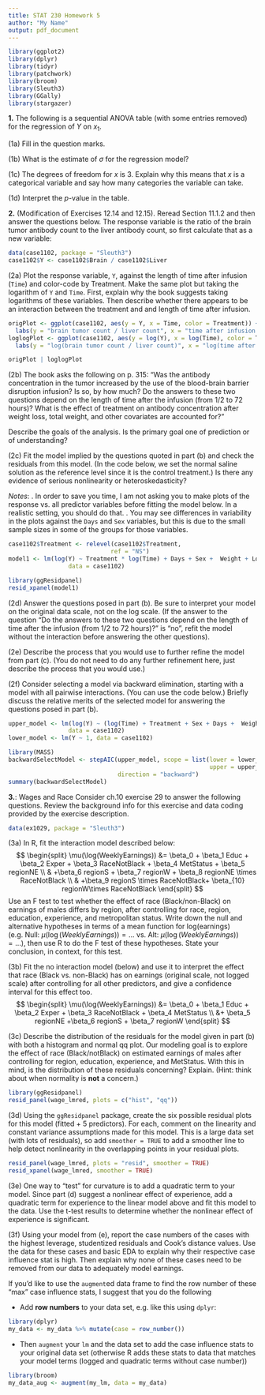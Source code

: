 ---
title: STAT 230 Homework 5
author: "My Name"
output: pdf_document
---
```{r, include=FALSE}
library(ggplot2)
library(dplyr)
library(tidyr)
library(patchwork)
library(broom)
library(Sleuth3)
library(GGally)
library(stargazer)
```




**1.** The following is a sequential ANOVA table (with some entries removed) for the regression of $Y$ on $x_1$.

\begin{table}[!h]
\centering
\label{my-label}
\begin{tabular}{llllll}
     & Df & Sum Sq   & Mean Sq  & F value  & Pr(>F) \\
x & 3  & 2309 & ??  & ?? & 0.01    \\
Residual  & 12 & 1650 & 137.5 &    &        
\end{tabular}
\end{table}

(1a) Fill in the question marks.

(1b) What is the estimate of $\sigma$ for the regression model?

(1c) The degrees of freedom for $x$ is 3. Explain why this means that $x$ is a categorical variable and say how many categories the variable can take.

(1d) Interpret the $p$-value in the table.


**2.** (Modification of Exercises 12.14 and 12.15). Reread Section 11.1.2 and then answer the questions below. The response variable is the ratio of the brain tumor antibody count to the liver antibody count, so first calculate that as a new variable:

```{r}
data(case1102, package = "Sleuth3")
case1102$Y <- case1102$Brain / case1102$Liver
```

(2a) Plot the response variable, `Y`, against the length of time after infusion (`Time`) and color-code by Treatment. Make the same plot but taking the logarithm of `Y` and `Time`. First, explain why the book suggests taking logarithms of these variables. Then describe whether there appears to be an interaction between the treatment and and length of time after infusion.

```{r, fig.width = 8, fig.height=3}
origPlot <- ggplot(case1102, aes(y = Y, x = Time, color = Treatment)) + geom_point() +
  labs(y = "brain tumor count / liver count", x = "time after infusion (hours)")
loglogPlot <- ggplot(case1102, aes(y = log(Y), x = log(Time), color = Treatment)) + geom_point() +
  labs(y = "log(brain tumor count / liver count)", x = "log(time after infusion)") 

origPlot | loglogPlot
```

(2b) The book asks the following on p. 315: "Was the antibody concentration in the tumor increased by the use of the blood-brain barrier disruption infusion? Is so, by how much? Do the answers to these two questions depend on the length of time after the infusion (from 1/2 to 72 hours)? What is the effect of treatment on antibody concentration after weight loss, total weight, and other covariates are accounted for?"

Describe the goals of the analysis. Is the primary goal one of prediction or of understanding?

(2c) Fit the model implied by the questions quoted in part (b) and check the residuals from this model. (In the code below, we set the normal saline solution as the reference level since it is the control treatment.) Is there any evidence of serious nonlinearity or heteroskedasticity?

*Notes*: \newline
1. In order to save you time, I am not asking you to make plots of the response vs. all predictor variables before fitting the model below. In a realistic setting, you should do that. \newline
2. You may see differences in variability in the plots against the `Days` and `Sex` variables, but this is due to the small sample sizes in some of the groups for those variables.

```{r}
case1102$Treatment <- relevel(case1102$Treatment,
                             ref = "NS")
model1 <- lm(log(Y) ~ Treatment * log(Time) + Days + Sex +  Weight + Loss + Tumor,
                 data = case1102)

library(ggResidpanel)
resid_xpanel(model1)
```

(2d) Answer the questions posed in part (b). Be sure to interpret your model on the original data scale, not on the log scale. (If the answer to the question "Do the answers to these two questions depend on the length of time after the infusion (from 1/2 to 72 hours)?" is "no", refit the model without the interaction before answering the other questions).

(2e) Describe the process that you would use to further refine the model from part (c). (You do not need to do any further refinement here, just describe the process that you would use.)

(2f) Consider selecting a model via backward elimination, starting with a model with all pairwise interactions. (You can use the code below.) Briefly discuss the relative merits of the selected model for answering the questions posed in part (b).

```{r}
upper_model <- lm(log(Y) ~ (log(Time) + Treatment + Sex + Days +  Weight + Loss + Tumor)^2,
                 data = case1102)
lower_model <- lm(Y ~ 1, data = case1102)

library(MASS)
backwardSelectModel <- stepAIC(upper_model, scope = list(lower = lower_model, 
                                                         upper = upper_model),
                               direction = "backward")
summary(backwardSelectModel)
```


**3.**: Wages and Race
Consider ch.10 exercise 29 to answer the following questions. Review the background info for this exercise and data coding provided by the exercise description.

```{r}
data(ex1029, package = "Sleuth3")
```


(3a)
In R, fit the interaction model described below:
$$
\begin{split}
\mu(\log(WeeklyEarnings)) 
&= \beta_0 + \beta_1 Educ + \beta_2 Exper + \beta_3 RaceNotBlack + \beta_4 MetStatus + \beta_5 regionNE \\
& +\beta_6 regionS + \beta_7 regionW + \beta_8 regionNE \times RaceNotBlack \\
& +\beta_9 regionS \times RaceNotBlack+ \beta_{10} regionW\times RaceNotBlack
\end{split}
$$
Use an F test to test whether the effect of race (Black/non-Black) on earnings of males differs by region, after controlling for race, region, education, experience, and metropolitan status. Write down the null and alternative hypotheses in terms of a mean function for log(earnings) (e.g. Null: $\mu(\log(WeeklyEarnings)) = ...$ vs. Alt: $\mu(\log(WeeklyEarnings)) = ...$), then use R to do the F test of these hypotheses. State your conclusion, in context, for this test.

(3b)
Fit the no interaction model (below) and use it to interpret the effect that race (Black vs. non-Black) has on earnings (original scale, not logged scale) after controlling for all other predictors, and give a confidence interval for this effect too.
$$
\begin{split}
\mu(\log(WeeklyEarnings)) 
&= \beta_0 + \beta_1 Educ + \beta_2 Exper + \beta_3 RaceNotBlack + \beta_4 MetStatus \\
&+ \beta_5 regionNE +\beta_6 regionS + \beta_7 regionW 
\end{split}
$$


(3c)
Describe the distribution of the residuals for the model given in part (b) with both a histogram and normal qq plot. Our modeling goal is to explore the effect of race (Black/notBlack) on estimated earnings of males after controlling for region, education, experience, and MetStatus. With this in mind, is the distribution of these residuals concerning? Explain. (Hint: think about when normality is **not** a concern.)

```{r}
library(ggResidpanel)
resid_panel(wage_lmred, plots = c("hist", "qq"))
```

(3d)
Using the `ggResidpanel` package, create the six possible residual plots for this model (fitted + 5 predictors). For each, comment on the linearity and constant variance assumptions made for this model. This is a large data set (with lots of residuals), so add `smoother = TRUE` to add a smoother line to help detect nonlinearity in the overlapping points in your residual plots.
```{r, fig.height=6}
resid_panel(wage_lmred, plots = "resid", smoother = TRUE)
resid_xpanel(wage_lmred, smoother = TRUE)
```

(3e) 
One way to "test" for curvature is to add a quadratic term to your model. Since part (d) suggest a nonlinear effect of experience, add a quadratic term for experience to the linear model above and fit this model to the data. Use the t-test results to determine whether the nonlinear effect of experience is significant.

(3f)
Using your model from (e), report the case numbers of the cases with the highest leverage, studentized residuals and Cook's distance values. Use the data for these cases and basic EDA to explain why their respective case influence stat is high. Then explain why none of these cases need to be removed from our data to adequately model earnings. 


If you'd like to use the `augment`ed data frame to find the row number of these "max" case influence stats, I suggest that you do the following

- Add **row numbers** to your data set, e.g. like this using `dplyr`:
```{r}
library(dplyr)
my_data <- my_data %>% mutate(case = row_number())
```
- Then `augment` your `lm` and the data set to add the case influence stats to your original data set (otherwise R adds these stats to data that matches your model terms (logged and quadratic terms without case number))
```{r}
library(broom)
my_data_aug <- augment(my_lm, data = my_data)
```